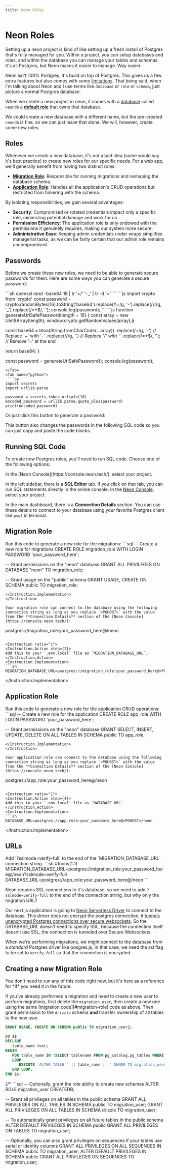 ```yaml
---
title: Neon Roles 
---
```


# Neon Roles 

Setting up a neon project is kind of like setting up a fresh install of Postgres that's fully managed for you. Within a project, you can setup databases and roles, and within the database you can manage your tables and schemas. It's all Postgres, but Neon makes it easier to manage. Way easier.

Neon isn't 100% Postgres, it's build on top of Postgres. This gives us a few extra features but also comes with some [limitations](https://neon.tech/docs/reference/compatibility). That being said, when I'm talking about Neon and I use terms like `database` or `role` or `schema`, just picture a normal Postgres database.

When we create a new project in neon, it comes with a [database](https://neon.tech/docs/manage/databases) called `neondb` a [**default role**](https://neon.tech/docs/manage/roles) that owns that database.

We could create a new database with a different name, but the pre-created `neondb` is fine, so we can just leave that alone. We will, however, create some new roles. 

## Roles

Whenever we create a new database, it's not a bad idea (some would say it's best practice) to create new roles for our specific needs. For a web app, we'll generally benefit from having two distinct roles:

* [**Migration Role**](#migration-role): Responsible for running migrations and reshaping the database schema.
* [**Application Role**](#application-role): Handles all the application's CRUD operations but restricted from tinkering with the schema.

By isolating responsibilities, we gain several advantages:

* **Security**: Compromised or rotated credentials impact only a specific role, minimizing potential damage and work for us.
* **Permission Efficiency**: The application role is only endowed with the permissions it genuinely requires, making our system more secure.
* **Administrative Ease**: Keeping admin credentials under wraps simplifies managerial tasks, as we can be fairly certain that our admin role remains uncompromised.

## Passwords 

Before we create these new roles, we need to be able to generate secure passwords for them. Here are some ways you can generate a secure password:

<Tabs>
  <Tab name="openssl">
    ```sh
    openssl rand -base64 16 | tr '+/' '-_' | tr -d '='
    ```
  </Tab>
  <Tab name="node">
    ```js
   import crypto from 'crypto'
   const password = crypto.randomBytes(16).toString('base64').replace(/\+/g, '-').replace(/\//g, '_').replace(/=+$/, '');
   console.log(password);
   ```
  </Tab>
  <Tab name="browser js">
    ```js
   function generateUrlSafePassword(length = 16) {
   const array = new Uint8Array(length);
   window.crypto.getRandomValues(array);å

   const base64 = btoa(String.fromCharCode(...array))
      .replace(/\+/g, '-') // Replace '+' with '-'
      .replace(/\//g, '_') // Replace '/' with '_'
      .replace(/=+$/, ''); // Remove '=' at the end
   
   return base64;
   }

   const password = generateUrlSafePassword();
   console.log(password);
   ```
  </Tab>
  <Tab name="python">
    ```py 
   import secrets
   import urllib.parse

   password = secrets.token_urlsafe(16)
   encoded_password = urllib.parse.quote_plus(password)
   print(encoded_password)
   ```
  </Tab>
</Tabs>

Or just click this button to generate a password:

This button also changes the passwords in the following SQL code so you can just copy and paste the code blocks.

<GeneratePassword />


## Running SQL Code 

To create new Postgres roles, you'll need to run SQL code. Choose one of the following options:

<SideBySide>
<Card title="Online Console">
In the [Neon Console](https://console.neon.tech/), select your project.

In the left sidebar, there is a **SQL Editor** tab. If you click on that tab, you can run SQL statements directly in the online console. 
</Card>
<Card title="Postgres Client">
In the [Neon Console](https://console.neon.tech/), select your project.

In the main dashboard, there is a **Connection Details** section. You can use these details to connect to your database using your favorite Postgres client like `psql` in terminal. 
</Card>
</SideBySide>

## Migration Role

<Instruction ratio="1">
<Instruction.Action step={1}>
Run this code to generate a new role for the migrations:
</Instruction.Action>
<Instruction.Implementation>
```sql
-- Create a new role for migrations
CREATE ROLE migration_role WITH LOGIN PASSWORD 'your_password_here';

-- Grant permissions on the "neon" database
GRANT ALL PRIVILEGES ON DATABASE "neon" TO migration_role;

-- Grant usage on the "public" schema
GRANT USAGE, CREATE ON SCHEMA public TO migration_role;
```
</Instruction.Implementation>
</Instruction>

Your migration role can connect to the database using the following connection string as long as you replace `<PGHOST>` with the value from the **Connection Details** section of the [Neon Console](https://console.neon.tech/):

```
postgres://migration_role:your_password_here@<PGHOST>/neon
```

<Instruction ratio="1">
<Instruction.Action step={2}>
Add this to your `.env.local` file as `MIGRATION_DATABASE_URL`.
</Instruction.Action>
<Instruction.Implementation>
```sh
MIGRATION_DATABASE_URL=postgres://migration_role:your_password_here@<PGHOST>/neon
```
</Instruction.Implementation>
</Instruction>

## Application Role

<Instruction ratio="1">
<Instruction.Action step={3}>
Run this code to generate a new role for the application CRUD operations:
</Instruction.Action>
<Instruction.Implementation>
```sql
-- Create a new role for the application
CREATE ROLE app_role WITH LOGIN PASSWORD 'your_password_here';

-- Grant permissions on the "neon" database
GRANT SELECT, INSERT, UPDATE, DELETE ON ALL TABLES IN SCHEMA public TO app_role;
```
</Instruction.Implementation>
</Instruction>

Your application role can connect to the database using the following connection string as long as you replace `<PGHOST>` with the value from the **Connection Details** section of the [Neon Console](https://console.neon.tech/):

```
postgres://app_role:your_password_here@<PGHOST>/neon
```

<Instruction ratio="1">
<Instruction.Action step={4}>
Add this to your `.env.local` file as `DATABASE_URL`.
</Instruction.Action>
<Instruction.Implementation>
```sh
DATABASE_URL=postgres://app_role:your_password_here@<PGHOST>/neon
```
</Instruction.Implementation>
</Instruction>


## URLs

<Instruction ratio="1">
<Instruction.Action step={4}>
Add `?sslmode=verify-full` to the end of the `MIGRATION_DATABASE_URL` connection string.
</Instruction.Action>
<Instruction.Implementation>
```sh
#focus(1:1)
MIGRATION_DATABASE_URL=postgres://migration_role:your_password_here@<PGHOST>/neon?sslmode=verify-full
DATABASE_URL=postgres://app_role:your_password_here@<PGHOST>/neon
```
</Instruction.Implementation>
</Instruction>

<Instruction>
</Instruction>

Neon requires SSL connections to it's database, so we need to add `?sslmode=verify-full` to the end of the connection string, but why only the migration URL?

Our next.js application is going to [Neon Serverless Driver](https://neon.tech/docs/serverless/serverless-driver) to connect to the database. This driver does not encrypt the postgres connection, it [tunnels unencrypted Postgres connections over secure websockets](https://neon.tech/blog/quicker-serverless-postgres). So the DATABASE_URL doesn't need to specify SSL, because the connection itself doesn't use SSL, the connection is tunneled over Secure Websockets. 

When we're performing migrations, we might connect to the database from a *standard* Postgres driver like posgres.js, in that case, we need the ssl flag to be set to `verify-full` so that the connection is encrypted.


## Creating a new Migration Role 

<Note>
You don't need to run any of this code right now, but it's here as a reference for *if* you need it in the future.
</Note>

If you've already performed a migration and need to create a new user to perform migrations, first delete the `migration_user`, then create a new one using the same [migration code][#migration-role] code as above. Then grant permission to the `drizzle` schema **and** transfer ownership of all tables to the new user. 

```sql 
GRANT USAGE, CREATE ON SCHEMA public TO migration_user2;

DO $$ 
DECLARE 
   table_name text;
BEGIN 
   FOR table_name IN (SELECT tablename FROM pg_catalog.pg_tables WHERE schemaname = 'public') 
   LOOP
      EXECUTE 'ALTER TABLE ' || table_name || ' OWNER TO migration_user2;';
   END LOOP;
END $$;
```

{/* ```sql
-- Optionally, grant the role ability to create new schemas
ALTER ROLE migration_user CREATEDB;

-- Grant all privileges on all tables in the public schema
GRANT ALL PRIVILEGES ON ALL TABLES IN SCHEMA public TO migration_user;
GRANT ALL PRIVILEGES ON ALL TABLES IN SCHEMA drizzle TO migration_user;

-- To automatically grant privileges on all future tables in the public schema
ALTER DEFAULT PRIVILEGES IN SCHEMA public GRANT ALL PRIVILEGES ON TABLES TO migration_user;

-- Optionally, you can also grant privileges on sequences if your tables use serial or identity columns
GRANT ALL PRIVILEGES ON ALL SEQUENCES IN SCHEMA public TO migration_user;
ALTER DEFAULT PRIVILEGES IN SCHEMA public GRANT ALL PRIVILEGES ON SEQUENCES TO migration_user;
``` */}

